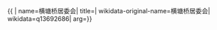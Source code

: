 {{ {{{1|PRC admin/showdata}}}|
name=横塘桥居委会|
title=|
wikidata-original-name=横塘桥居委会|
wikidata=q13692686|
arg={{{arg|}}}}}